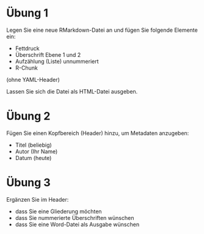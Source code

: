 

# Übung 1

Legen Sie eine neue RMarkdown-Datei an und fügen Sie folgende Elemente ein:

- Fettdruck
- Überschrift Ebene 1 und 2
- Aufzählung (Liste) unnummeriert
- R-Chunk

(ohne YAML-Header)

Lassen Sie sich die Datei als HTML-Datei ausgeben.



# Übung 2

Fügen Sie einen Kopfbereich (Header) hinzu, um Metadaten anzugeben:

- Titel (beliebig)
- Autor (Ihr Name)
- Datum (heute)



# Übung 3

Ergänzen Sie im Header:

- dass Sie eine Gliederung möchten
- dass Sie nummerierte Überschriften wünschen
- dass Sie eine Word-Datei als Ausgabe wünschen
